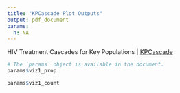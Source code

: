 ```yaml
---
title: "KPCascade Plot Outputs"
output: pdf_document
params:
  n: NA
---
```


HIV Treatment Cascades for Key Populations | [KPCascade](https://shiny.dide.imperial.ac.uk/kpcascade/)
  
```r
# The `params` object is available in the document.
params$viz1_prop
```


```r
params$viz1_count
```